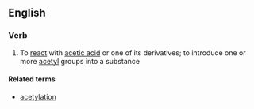 ==English==

===Verb===
{{en-verb|acetylat|ing}}

#{{chemistry}} To [[react]] with [[acetic acid]] or one of its derivatives; to introduce one or more [[acetyl]] groups into a substance

====Related terms====
*[[acetylation]]